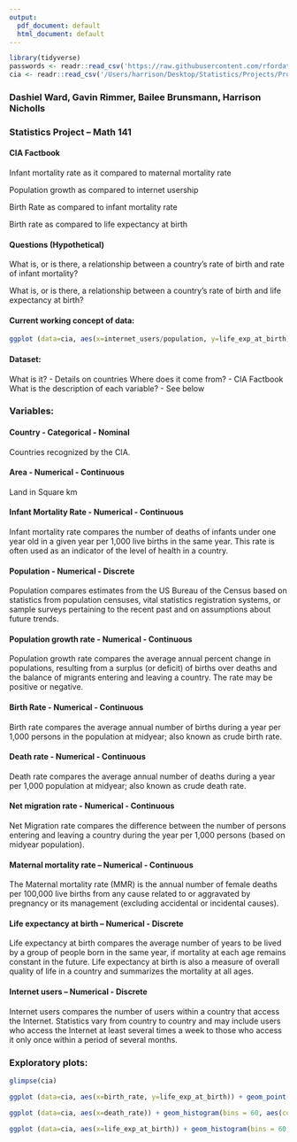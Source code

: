 ```yaml
---
output:
  pdf_document: default
  html_document: default
---
```

```r
library(tidyverse)
passwords <- readr::read_csv('https://raw.githubusercontent.com/rfordatascience/tidytuesday/master/data/2020/2020-01-14/passwords.csv')
cia <- readr::read_csv('/Users/harrison/Desktop/Statistics/Projects/Project1/cia_factbook.csv')
```

### Dashiel Ward, Gavin Rimmer, Bailee Brunsmann, Harrison Nicholls

### Statistics Project – Math 141

#### CIA Factbook


Infant mortality rate as it compared to maternal mortality rate

Population growth as compared to internet usership

Birth Rate as compared to infant mortality rate

Birth rate as compared to life expectancy at birth

#### Questions (Hypothetical)


What is, or is there, a relationship between a country’s rate of birth and rate of infant mortality?

What is, or is there, a relationship between a country’s rate of birth and life expectancy at birth?

#### Current working concept of data:



```r
ggplot (data=cia, aes(x=internet_users/population, y=life_exp_at_birth)) + geom_point(aes(color = birth_rate))
```



#### Dataset:


What is it?
- Details on countries
Where does it come from? 
- CIA Factbook
What is the description of each variable?
- See below


### Variables:

#### Country - Categorical - Nominal
Countries recognized by the CIA.

#### Area - Numerical - Continuous
Land in Square km

#### Infant Mortality Rate - Numerical - Continuous
Infant mortality rate compares the number of deaths of infants under one year old in a given year per 1,000 live births in the same year. This rate is often used as an indicator of the level of health in a country.

#### Population - Numerical - Discrete
Population compares estimates from the US Bureau of the Census based on statistics from population censuses, vital statistics registration systems, or sample surveys pertaining to the recent past and on assumptions about future trends.

#### Population growth rate - Numerical - Continuous
Population growth rate compares the average annual percent change in populations, resulting from a surplus (or deficit) of births over deaths and the balance of migrants entering and leaving a country. The rate may be positive or negative.

#### Birth Rate - Numerical - Continuous
Birth rate compares the average annual number of births during a year per 1,000 persons in the population at midyear; also known as crude birth rate.

#### Death rate - Numerical - Continuous
Death rate compares the average annual number of deaths during a year per 1,000 population at midyear; also known as crude death rate.

#### Net migration rate - Numerical - Continuous
Net Migration rate compares the difference between the number of persons entering and leaving a country during the year per 1,000 persons (based on midyear population).

#### Maternal mortality rate – Numerical - Continuous
The Maternal mortality rate (MMR) is the annual number of female deaths per 100,000 live births from any cause related to or aggravated by pregnancy or its management (excluding accidental or incidental causes).

#### Life expectancy at birth – Numerical - Discrete
Life expectancy at birth compares the average number of years to be lived by a group of people born in the same year, if mortality at each age remains constant in the future. Life expectancy at birth is also a measure of overall quality of life in a country and summarizes the mortality at all ages.

#### Internet users – Numerical - Discrete
Internet users compares the number of users within a country that access the Internet. Statistics vary from country to country and may include users who access the Internet at least several times a week to those who access it only once within a period of several months.



\newpage
### Exploratory plots:


```r
glimpse(cia)
```

```r
ggplot (data=cia, aes(x=birth_rate, y=life_exp_at_birth)) + geom_point(aes(color = death_rate))
```



```r
ggplot (data=cia, aes(x=death_rate)) + geom_histogram(bins = 60, aes(color = death_rate))
```
```r
ggplot (data=cia, aes(x=life_exp_at_birth)) + geom_histogram(bins = 60, aes(color = death_rate))
```
